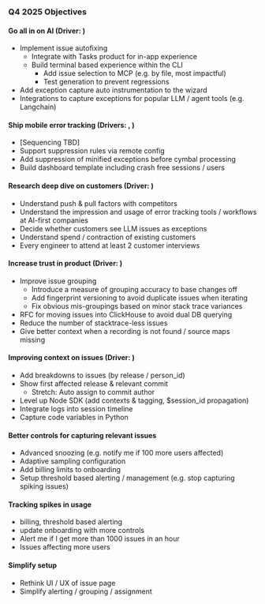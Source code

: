 ### Q4 2025 Objectives

#### Go all in on AI (Driver: <TeamMember name="David Newell" />)
* Implement issue autofixing
  * Integrate with Tasks product for in-app experience
  * Build terminal based experience within the CLI
    * Add issue selection to MCP (e.g. by file, most impactful)
    * Test generation to prevent regressions
* Add exception capture auto instrumentation to the wizard
* Integrations to capture exceptions for popular LLM / agent tools (e.g. Langchain)

#### Ship mobile error tracking (Drivers: <TeamMember name="Oliver Browne" />, <TeamMember name="Manoel Aranda Neto" />)
* [Sequencing TBD]
* Support suppression rules via remote config
* Add suppression of minified exceptions before cymbal processing
* Build dashboard template including crash free sessions / users

#### Research deep dive on customers (Driver: <TeamMember name="Cory Slater" />)
* Understand push & pull factors with competitors
* Understand the impression and usage of error tracking tools / workflows at AI-first companies
* Decide whether customers see LLM issues as exceptions
* Understand spend / contraction of existing customers
* Every engineer to attend at least 2 customer interviews

#### Increase trust in product (Driver: <TeamMember name="Hugues Pouillot" />)
* Improve issue grouping
  * Introduce a measure of grouping accuracy to base changes off
  * Add fingerprint versioning to avoid duplicate issues when iterating
  * Fix obvious mis-groupings based on minor stack trace variances
* RFC for moving issues into ClickHouse to avoid dual DB querying
* Reduce the number of stacktrace-less issues
* Give better context when a recording is not found / source maps missing

#### Improving context on issues  (Driver: <TeamMember name="Aleksander Błaszkiewicz" />)
* Add breakdowns to issues (by release / person_id)
* Show first affected release & relevant commit
  * Stretch: Auto assign to commit author
* Level up Node SDK (add contexts & tagging, $session_id propagation)
* Integrate logs into session timeline
* Capture code variables in Python

#### Better controls for capturing relevant issues
* Advanced snoozing (e.g. notify me if 100 more users affected)
* Adaptive sampling configuration
* Add billing limits to onboarding
* Setup threshold based alerting / management (e.g. stop capturing spiking issues)

#### Tracking spikes in usage
* billing, threshold based alerting
* update onboarding with more controls
* Alert me if I get more than 1000 issues in an hour
* Issues affecting more users

#### Simplify setup
- Rethink UI / UX of issue page
- Simplify alerting / grouping / assignment

